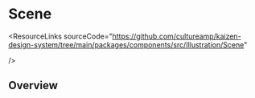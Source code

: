 
<Meta of={SceneStories} />

# Scene

<ResourceLinks
  sourceCode="https://github.com/cultureamp/kaizen-design-system/tree/main/packages/components/src/Illustration/Scene"

/>

<KAIOInstallation exportNames="BrandMomentPositiveOutro" />

## Overview

<Canvas of={SceneStories.Playground} />
<Controls of={SceneStories.Playground} />

<Canvas of={Stickersheets.StickerSheetDefault} />
